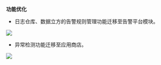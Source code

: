 **功能优化**

* 日志仓库、数据立方的告警规则管理功能迁移至告警平台模块。

![](https://pandora-kibana.qiniu.com/alert_rule_migrate.png)

* 异常检测功能迁移至应用商店。

![](https://pandora-kibana.qiniu.com/abnormal_migrate.png)